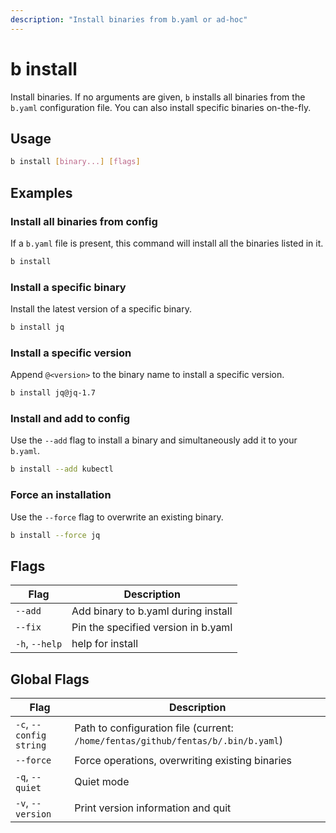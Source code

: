 ```yaml
---
description: "Install binaries from b.yaml or ad-hoc"
---
```


# b install

Install binaries. If no arguments are given, `b` installs all binaries from the `b.yaml` configuration file. You can also install specific binaries on-the-fly.

## Usage

```bash
b install [binary...] [flags]
```

## Examples

### Install all binaries from config

If a `b.yaml` file is present, this command will install all the binaries listed in it.

```bash
b install
```

### Install a specific binary

Install the latest version of a specific binary.

```bash
b install jq
```

### Install a specific version

Append `@<version>` to the binary name to install a specific version.

```bash
b install jq@jq-1.7
```

### Install and add to config

Use the `--add` flag to install a binary and simultaneously add it to your `b.yaml`.

```bash
b install --add kubectl
```

### Force an installation

Use the `--force` flag to overwrite an existing binary.

```bash
b install --force jq
```

## Flags

| Flag         | Description                               |
|--------------|-------------------------------------------|
| `--add`      | Add binary to b.yaml during install       |
| `--fix`      | Pin the specified version in b.yaml       |
| `-h`, `--help` | help for install                          |

## Global Flags

| Flag                 | Description                                                              |
|----------------------|--------------------------------------------------------------------------|
| `-c`, `--config string`  | Path to configuration file (current: `/home/fentas/github/fentas/b/.bin/b.yaml`) |
| `--force`            | Force operations, overwriting existing binaries                          |
| `-q`, `--quiet`      | Quiet mode                                                               |
| `-v`, `--version`    | Print version information and quit                                       |